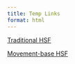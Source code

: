 ```yaml
---
title: Temp Links
format: html
---
```


[Traditional HSF](TraditionalHSF.html)
  
[Movement-base HSF](MovementHSF.html)